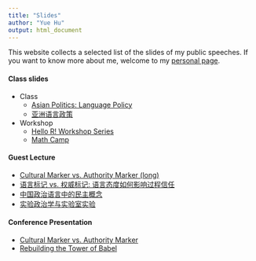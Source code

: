 ```yaml
---
title: "Slides"
author: "Yue Hu"
output: html_document
---
```


This website collects a selected list of the slides of my public speeches. 
If you want to know more about me, welcome to my [personal page](https://sammo3182.github.io).

#### Class slides

* Class
    + <a href="/slides_gh/slides/teachingDemo/languagePolicy.html">Asian Politics: Language Policy</a>
    + <a href="/slides_gh/slides/teachingDemo/languagePolicy_cn.html">亚洲语言政策</a>
    <!-- + <a href="/slides_gh/slides/guestLecture/populistAuthoritarianism.html">Populist Authoritarianism: Political Culture in China</a> -->



* Workshop
    + [Hello R! Workshop Series](slides_gh/slides/rWorkshop/)
    + [Math Camp](slides_gh/slides/mathCamp)
    
    
    
#### Guest Lecture

* <a href="/slides_gh/slides/guestLecture/authorityMarker_long.html"> Cultural Marker vs. Authority Marker (long)</a> 
* <a href="/slides_gh/slides/jobtalk/authorityMarker_cn.html"> 语言标记 vs. 权威标记: 语言态度如何影响过程信任</a> 
* <a href="/slides_gh/slides/guestLecture/democracyDiscourse.html">中国政治语言中的民主概念</a>
* <a href="/slides_gh/slides/guestLecture/experiment_s.html">实验政治学与实验室实验</a>

#### Conference Presentation

* <a href="/slides_gh/slides/jobtalk/authorityMarker.html"> Cultural Marker vs. Authority Marker</a> 
* <a href="/slides_gh/slides/conference/2018-MPSA/proficiencyTrust.html">Rebuilding the Tower of Babel</a>